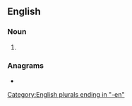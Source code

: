 {{also|con men}}
==English==

===Noun===
{{head|en|noun plural form}}

# {{plural of|conman|lang=en}}

===Anagrams===
* {{anagrams|en|a=cemnno|nem con|nem. con.}}

[[Category:English plurals ending in "-en"]]